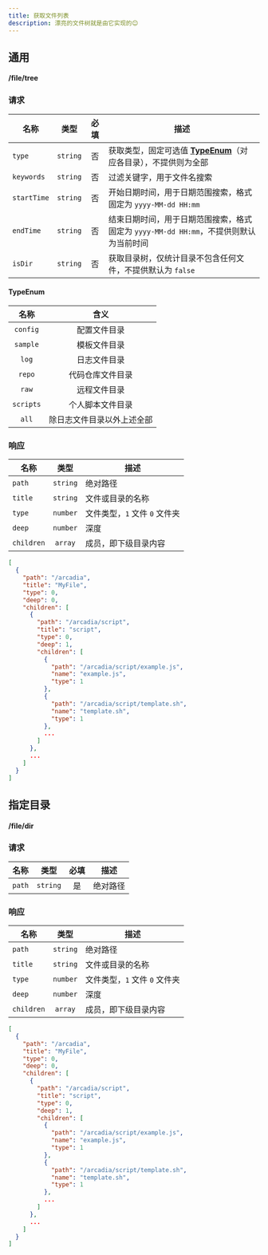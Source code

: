 ```yaml
---
title: 获取文件列表
description: 漂亮的文件树就是由它实现的😊
---
```


## 通用

#### <GET>/file/tree</GET>

### 请求

<APITable>

| 名称 | 类型 | 必填 | 描述 |
| --- | :-: | :-: | --- |
| `type` | `string` | 否 | 获取类型，固定可选值 [**TypeEnum**](./tree#TypeEnum)（对应各目录），不提供则为全部 |
| `keywords` | `string` | 否 | 过滤关键字，用于文件名搜索 |
| `startTime` | `string` | 否 | 开始日期时间，用于日期范围搜索，格式固定为 `yyyy-MM-dd HH:mm` |
| `endTime` | `string` | 否 | 结束日期时间，用于日期范围搜索，格式固定为 `yyyy-MM-dd HH:mm`，不提供则默认为当前时间 |
| `isDir` | `string` | 否 | 获取目录树，仅统计目录不包含任何文件，不提供默认为 `false` |

</APITable>

#### TypeEnum

<APITable>

| 名称 | 含义 |
| :-: | :-: |
| `config` | 配置文件目录 |
| `sample` | 模板文件目录 |
| `log` | 日志文件目录 |
| `repo` | 代码仓库文件目录 |
| `raw` | 远程文件目录 |
| `scripts` | 个人脚本文件目录 |
| `all` | 除日志文件目录以外上述全部 |

</APITable>

### 响应

<APITable>

| 名称 | 类型 | 描述 |
| --- | :-: | --- |
| `path` | `string` | 绝对路径 |
| `title` | `string` | 文件或目录的名称 |
| `type` | `number` | 文件类型，`1` 文件 `0` 文件夹 |
| `deep` | `number` | 深度 |
| `children` | `array` | 成员，即下级目录内容 |

</APITable>

```json title="示例"
[
  {
    "path": "/arcadia",
    "title": "MyFile",
    "type": 0,
    "deep": 0,
    "children": [
      {
        "path": "/arcadia/script",
        "title": "script",
        "type": 0,
        "deep": 1,
        "children": [
          {
            "path": "/arcadia/script/example.js",
            "name": "example.js",
            "type": 1
          },
          {
            "path": "/arcadia/script/template.sh",
            "name": "template.sh",
            "type": 1
          },
          ...
        ]
      },
      ...
    ]
  }
]
```

## 指定目录

#### <GET>/file/dir</GET>

### 请求

<APITable>

| 名称 | 类型 | 必填 | 描述 |
| --- | :-: | :-: | --- |
| `path` | `string` | 是 | 绝对路径 |

</APITable>

### 响应

<APITable>

| 名称 | 类型 | 描述 |
| --- | :-: | --- |
| `path` | `string` | 绝对路径 |
| `title` | `string` | 文件或目录的名称 |
| `type` | `number` | 文件类型，`1` 文件 `0` 文件夹 |
| `deep` | `number` | 深度 |
| `children` | `array` | 成员，即下级目录内容 |

</APITable>

```json title="示例"
[
  {
    "path": "/arcadia",
    "title": "MyFile",
    "type": 0,
    "deep": 0,
    "children": [
      {
        "path": "/arcadia/script",
        "title": "script",
        "type": 0,
        "deep": 1,
        "children": [
          {
            "path": "/arcadia/script/example.js",
            "name": "example.js",
            "type": 1
          },
          {
            "path": "/arcadia/script/template.sh",
            "name": "template.sh",
            "type": 1
          },
          ...
        ]
      },
      ...
    ]
  }
]
```
